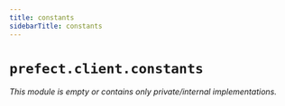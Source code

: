 ```yaml
---
title: constants
sidebarTitle: constants
---
```


# `prefect.client.constants`

*This module is empty or contains only private/internal implementations.*
